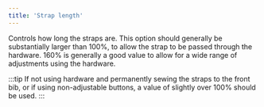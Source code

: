 ```yaml
---
title: 'Strap length'
---
```


Controls how long the straps are. This option should generally be substantially
larger than 100%, to allow the strap to be passed through the hardware. 160% is
generally a good value to allow for a wide range of adjustments using the
hardware.

:::tip
If not using hardware and permanently sewing the straps to the front bib,
or if using non-adjustable buttons, a value of slightly over 100% should be
used.
:::
